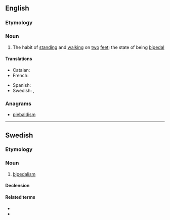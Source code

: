 ==English==

===Etymology===
{{suffix|en|bipedal|ism}}

===Noun===
{{wikipedia}}
{{en-noun|-}}

# The habit of [[standing]] and [[walking]] on [[two]] [[feet]]; the state of being [[bipedal]]

====Translations====
{{trans-top|habit of standing and walking on two feet}}
* Catalan: {{t|ca|bipedisme|m}}
* French: {{t+|fr|bipédie|f}}
{{trans-mid}}
* Spanish: {{t|es|bipedismo|m}}
* Swedish: {{t|sv|tvåfoting|c}}, {{t|sv|bipedalism|c}}
{{trans-bottom}}

===Anagrams===
* [[piebaldism#English|piebaldism]]

----

==Swedish==

===Etymology===
{{suffix|bipedal|ism|lang=sv}}

===Noun===
{{sv-noun|c}}

# [[#English|bipedalism]]

====Declension====
{{sv-noun-unc-irreg-c|2=bipedalismen}}

====Related terms====
* {{l|sv|tvåbent}}
* {{l|sv|tvåfoting}}